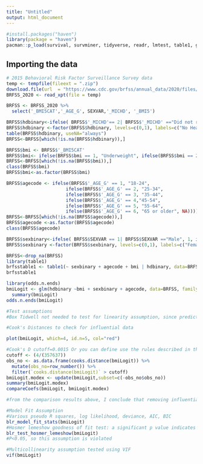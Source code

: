 ```yaml
---
title: "Untitled"
output: html_document
---
```


```r
#install.packages("haven")
library(package = "haven")
pacman::p_load(survival, survminer, tidyverse, readr, lmtest, table1, ggplot2, odds.n.ends, dplyr, blorr, lmtest, car)

```


## Importing the data

```r
# 2015 Behavioral Risk Factor Surveillance Survey data
temp <- tempfile(fileext = ".zip")
download.file(url  = "https://www.cdc.gov/brfss/annual_data/2020/files/LLCP2020XPT.zip", destfile = temp)
BRFSS_2020 <- read_xpt(file = temp)
```
``` r
BRFSS <- BRFSS_2020 %>%
  select('_BMI5CAT','_AGE_G', SEXVAR,'_MICHD', '_BMI5')

BRFSS$hdbinary<-ifelse( BRFSS$'_MICHD'== 2| BRFSS$'_MICHD' =="Did not report having MI or CHD", 0, ifelse(BRFSS$'_MICHD'== 1|BRFSS$'_MICHD'=="Reported having MI or CHD", 1, NA))
BRFSS$hdbinary <-factor(BRFSS$hdbinary, levels=c(0,1), labels=c("No Heart Disease", "Heart Disease"))
table(BRFSS$hdbinary, useNA="always")
BRFSS<-BRFSS[which(!is.na(BRFSS$hdbinary)),]

BRFSS$bmi <- BRFSS$'_BMI5CAT'
BRFSS$bmi<- ifelse(BRFSS$bmi == 1, "Underweight", ifelse(BRFSS$bmi == 2, "Normal Weight", ifelse(BRFSS$bmi == 3, "Overweight", ifelse(BRFSS$bmi == 4, "Obese", NA))))
BRFSS<-BRFSS[which(!is.na(BRFSS$bmi)),]
class(BRFSS$bmi)
BRFSS$bmi<-as.factor(BRFSS$bmi)

BRFSS$agecode <- ifelse(BRFSS$'_AGE_G' == 1, "18-24",
                      ifelse(BRFSS$'_AGE_G' == 2, "25-34",
                      ifelse(BRFSS$'_AGE_G' == 3, "35-44",
                      ifelse(BRFSS$'_AGE_G' == 4,"45-54", 
                      ifelse(BRFSS$'_AGE_G' == 5, "55-64", 
                      ifelse(BRFSS$'_AGE_G' == 6, "65 or older", NA))))))
BRFSS<-BRFSS[which(!is.na(BRFSS$agecode)),]
BRFSS$agecode <-as.factor(BRFSS$agecode)
class(BRFSS$agecode)

BRFSS$sexbinary<-ifelse( BRFSS$SEXVAR == 1| BRFSS$SEXVAR =="Male", 1, ifelse(BRFSS$SEXVAR == 2|BRFSS$SEXVAR =="Female", 0, NA))
BRFSS$sexbinary <-factor(BRFSS$sexbinary, levels=c(0,1), labels=c("Female", "Male"))

BRFSS<-drop_na(BRFSS)
library(table1)
brfsstable1 <- table1(~ sexbinary + agecode + bmi | hdbinary, data=BRFSS)
brfsstable1

library(odds.n.ends)
bmiLogit <- glm(hdbinary ~bmi + sexbinary + agecode, data=BRFSS, family="binomial")
  summary(bmiLogit)
odds.n.ends(bmiLogit)
```

```r
#Test assumptions
#Box Tidwell not needed to test for linearity assumption, since predictor variable is not continuous

#Cook's Distances to check for influential data

plot(bmiLogit, which=4, id.n=5, col="red") 

#Cook's D cutoff=0.0015 Or you can define use the rules described in the lecture
cutoff <- (4/(357637))
obs_no <- as.data.frame(cooks.distance(bmiLogit)) %>%
  mutate(obs_no=row_number()) %>%
  filter(`cooks.distance(bmiLogit)` > cutoff)
bmiLogit.modex <- update(bmiLogit,subset=c(-obs_no$obs_no))
summary(bmiLogit.modex)
compareCoefs(bmiLogit, bmiLogit.modex) 

#from the comparison results above, I conclude that removing influential data largely affect the coefficients

#Model Fit Assumption
#Various pseudo R squares, log likelihood, deviance, AIC, BIC
blr_model_fit_stats(bmiLogit)
#Hosmer lemeshow goodness of fit test: a significant p value indicates a bad fit
blr_test_hosmer_lemeshow(bmiLogit)
#P<0.05, so this assumption is violated 

#Multicollinearity assumption tested using VIF
vif(bmiLogit)

```
